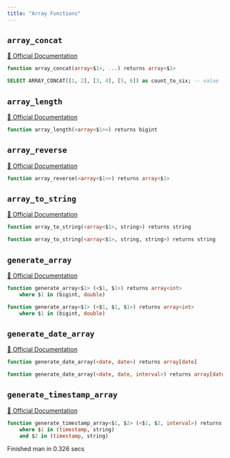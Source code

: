```yaml
---
title: "Array Functions"
---
```


## `array_concat`
[🔗 Official Documentation](https://cloud.google.com/bigquery/docs/reference/standard-sql/array_functions#array_concat)

```sql
function array_concat(array<$1>, ...) returns array<$1>
```


```sql example.sql
SELECT ARRAY_CONCAT([1, 2], [3, 4], [5, 6]) as count_to_six; -- value '[1,2,3,4,5,6]' 
```
## `array_length`
[🔗 Official Documentation](https://cloud.google.com/bigquery/docs/reference/standard-sql/array_functions#array_length)

```sql
function array_length(<array<$1>>) returns bigint
```


## `array_reverse`
[🔗 Official Documentation](https://cloud.google.com/bigquery/docs/reference/standard-sql/array_functions#array_reverse)

```sql
function array_reverse(<array<$1>>) returns array<$1>
```


## `array_to_string`
[🔗 Official Documentation](https://cloud.google.com/bigquery/docs/reference/standard-sql/array_functions#array_to_string)

```sql
function array_to_string(<array<$1>, string>) returns string
```


```sql
function array_to_string(<array<$1>, string, string>) returns string
```


## `generate_array`
[🔗 Official Documentation](https://cloud.google.com/bigquery/docs/reference/standard-sql/array_functions#generate_array)

```sql
function generate_array<$1> (<$1, $1>) returns array<int>
	where $1 in (bigint, double)
```


```sql
function generate_array<$1> (<$1, $1, $1>) returns array<int>
	where $1 in (bigint, double)
```


## `generate_date_array`
[🔗 Official Documentation](https://cloud.google.com/bigquery/docs/reference/standard-sql/array_functions#generate_date_array)

```sql
function generate_date_array(<date, date>) returns array[date]
```


```sql
function generate_date_array(<date, date, interval>) returns array[date]
```


## `generate_timestamp_array`
[🔗 Official Documentation](https://cloud.google.com/bigquery/docs/reference/standard-sql/array_functions#generate_timestamp_array)

```sql
function generate_timestamp_array<$1, $2> (<$1, $2, interval>) returns array<timestamp>
	where $1 in (timestamp, string)
	and $2 in (timestamp, string)
```


   Finished man in 0.326 secs

